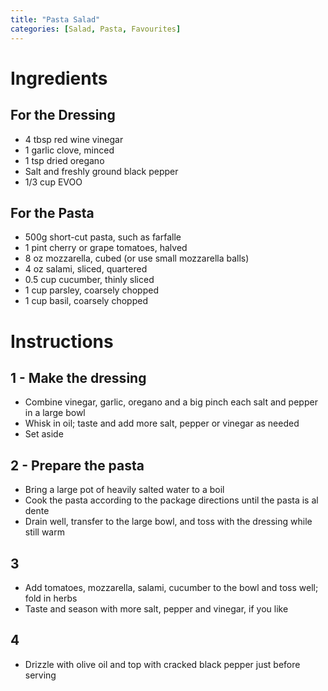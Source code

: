 ```yaml
---
title: "Pasta Salad"
categories: [Salad, Pasta, Favourites]
---
```


# Ingredients

## For the Dressing
- 4 tbsp red wine vinegar
- 1 garlic clove, minced
- 1 tsp dried oregano
- Salt and freshly ground black pepper
- 1/3 cup EVOO

## For the Pasta
- 500g short-cut pasta, such as farfalle
- 1 pint cherry or grape tomatoes, halved
- 8 oz mozzarella, cubed (or use small mozzarella balls)
- 4 oz salami, sliced, quartered 
- 0.5 cup cucumber, thinly sliced
- 1 cup parsley, coarsely chopped
- 1 cup basil, coarsely chopped

# Instructions
## 1 - Make the dressing
- Combine vinegar, garlic, oregano and a big pinch each salt and pepper in a large bowl
- Whisk in oil; taste and add more salt, pepper or vinegar as needed
- Set aside

## 2 - Prepare the pasta
- Bring a large pot of heavily salted water to a boil
- Cook the pasta according to the package directions until the pasta is al dente
- Drain well, transfer to the large bowl, and toss with the dressing while still warm

## 3
- Add tomatoes, mozzarella, salami, cucumber to the bowl and toss well; fold in herbs
- Taste and season with more salt, pepper and vinegar, if you like

## 4
- Drizzle with olive oil and top with cracked black pepper just before serving